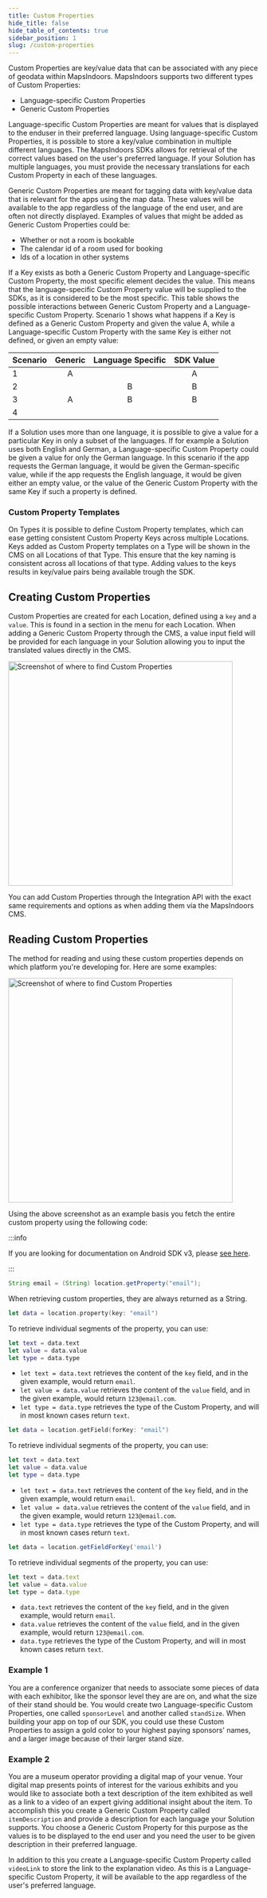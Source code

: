 ```yaml
---
title: Custom Properties
hide_title: false
hide_table_of_contents: true
sidebar_position: 1
slug: /custom-properties
---
```



Custom Properties are key/value data that can be associated with any piece of geodata within MapsIndoors. MapsIndoors supports two different types of Custom Properties:

- Language-specific Custom Properties
- Generic Custom Properties

Language-specific Custom Properties are meant for values that is displayed to the enduser in their preferred language. Using language-specific Custom Properties, it is possible to store a key/value combination in multiple different languages. The MapsIndoors SDKs allows for retrieval of the correct values based on the user's preferred language. If your Solution has multiple languages, you must provide the necessary translations for each Custom Property in each of these languages.

Generic Custom Properties are meant for tagging data with key/value data that is relevant for the apps using the map data. These values will be available to the app regardless of the language of the end user, and are often not directly displayed. Examples of values that might be added as Generic Custom Properties could be:

- Whether or not a room is bookable
- The calendar id of a room used for booking
- Ids of a location in other systems
  
If a Key exists as both a Generic Custom Property and Language-specific Custom Property, the most specific element decides the value. This means that the language-specific Custom Property value will be supplied to the SDKs, as it is considered to be the most specific. This table shows the possible interactions between Generic Custom Property and a Language-specific Custom Property. Scenario 1 shows what happens if a Key is defined as a Generic Custom Property and given the value A, while a Language-specific Custom Property with the same Key is either not defined, or given an empty value:

| Scenario | Generic | Language Specific | SDK Value |
|----------|:-------:|:-----------------:|:---------:|
| 1        |    A    |                   |     A     |
| 2        |         |         B         |     B     |
| 3        |    A    |         B         |     B     |
| 4        |         |                   |           |

If a Solution uses more than one language, it is possible to give a value for a particular Key in only a subset of the languages. If for example a Solution uses both English and German, a Language-specific Custom Property could be given a value for only the German language. In this scenario if the app requests the German language, it would be given the German-specific value, while if the app requests the English language, it would be given either an empty value, or the value of the Generic Custom Property with the same Key if such a property is defined.

### Custom Property Templates
On Types it is possible to define Custom Property templates, which can ease getting consistent Custom Property Keys across multiple Locations. Keys added as Custom Property templates on a Type will be shown in the CMS on all Locations of that Type. This ensure that the key naming is consistent across all locations of that type. Adding values to the keys results in key/value pairs being available trough the SDK.

## Creating Custom Properties

Custom Properties are created for each Location, defined using a `key` and a `value`. This is found in a section in the menu for each Location. When adding a Generic Custom Property through the CMS, a value input field will be provided for each language in your Solution allowing you to input the translated values directly in the CMS.

<img src="/img/data/custom-properties.png" alt="Screenshot of where to find Custom Properties" width="450"/>

You can add Custom Properties through the Integration API with the exact same requirements and options as when adding them via the MapsIndoors CMS.

## Reading Custom Properties

The method for reading and using these custom properties depends on which platform you're developing for. Here are some examples:

<img src="/img/data/custom-properties-cms-example.png" alt="Screenshot of where to find Custom Properties" width="450"/>

Using the above screenshot as an example basis you fetch the entire custom property using the following code:

<Tabs groupId="data-custom-properties">
<TabItem value="android" label="Android v4" default>

:::info

If you are looking for documentation on Android SDK v3, please [see here](https://docs-legacy.mapsindoors.com/content/legacy/android_v3/).

:::

```java
String email = (String) location.getProperty("email");
```

When retrieving custom properties, they are always returned as a String.

</TabItem>
<TabItem value="ios-v4" label="iOS v4">

```swift
let data = location.property(key: "email")
```

To retrieve individual segments of the property, you can use:

```swift
let text = data.text
let value = data.value
let type = data.type
```

* `let text = data.text` retrieves the content of the `key` field, and in the given example, would return `email`.
* `let value = data.value` retrieves the content of the `value` field, and in the given example, would return `123@email.com`.
* `let type = data.type` retrieves the type of the Custom Property, and will in most known cases return `text`.

</TabItem>
<TabItem value="ios-v3" label="iOS v3">

```swift
let data = location.getField(forKey: "email")
```

To retrieve individual segments of the property, you can use:

```swift
let text = data.text
let value = data.value
let type = data.type
```

* `let text = data.text` retrieves the content of the `key` field, and in the given example, would return `email`.
* `let value = data.value` retrieves the content of the `value` field, and in the given example, would return `123@email.com`.
* `let type = data.type` retrieves the type of the Custom Property, and will in most known cases return `text`.

</TabItem>
<TabItem value="web" label="Web v4">

```js
let data = location.getFieldForKey('email')
```

To retrieve individual segments of the property, you can use:

```js
let text = data.text
let value = data.value
let type = data.type
```

* `data.text` retrieves the content of the `key` field, and in the given example, would return `email`.
* `data.value` retrieves the content of the `value` field, and in the given example, would return `123@email.com`.
* `data.type` retrieves the type of the Custom Property, and will in most known cases return `text`.

</TabItem>
</Tabs>

### Example 1

You are a conference organizer that needs to associate some pieces of data with each exhibitor, like the sponsor level they are are on, and what the size of their stand should be. You would create two Language-specific Custom Properties, one called `sponsorLevel` and another called `standSize`. When building your app on top of our SDK, you could use these Custom Properties to assign a gold color to your highest paying sponsors' names, and a larger image because of their larger stand size.

### Example 2

You are a museum operator providing a digital map of your venue. Your digital map presents points of interest for the various exhibits and you would like to associate both a text description of the item exhibited as well as a link to a video of an expert giving additional insight about the item. To accomplish this you create a Generic Custom Property called `itemDescription` and provide a description for each language your Solution supports. You choose a Generic Custom Property for this purpose as the values is to be displayed to the end user and you need the user to be given description in their preferred language.

In addition to this you create a Language-specific Custom Property called `videoLink` to store the link to the explanation video. As this is a Language-specific Custom Property, it will be available to the app regardless of the user's preferred language.
